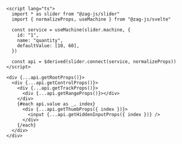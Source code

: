 ```svelte
<script lang="ts">
  import * as slider from "@zag-js/slider"
  import { normalizeProps, useMachine } from "@zag-js/svelte"

  const service = useMachine(slider.machine, {
    id: "1",
    name: "quantity",
    defaultValue: [10, 60],
  })

  const api = $derived(slider.connect(service, normalizeProps))
</script>

<div {...api.getRootProps()}>
  <div {...api.getControlProps()}>
    <div {...api.getTrackProps()}>
      <div {...api.getRangeProps()}></div>
    </div>
    {#each api.value as _, index}
      <div {...api.getThumbProps({ index })}>
        <input {...api.getHiddenInputProps({ index })} />
      </div>
    {/each}
  </div>
</div>
```
